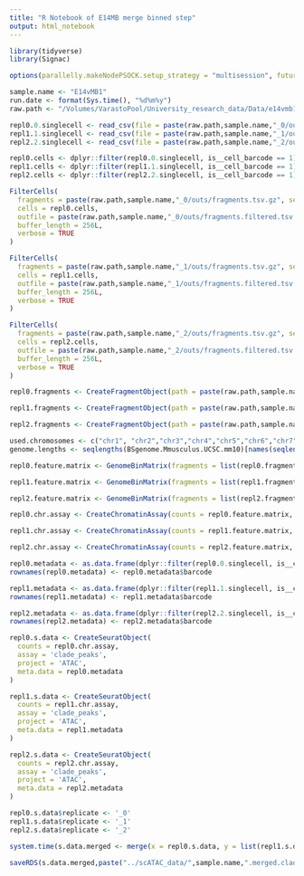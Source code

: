 ```yaml
---
title: "R Notebook of E14MB merge binned step"
output: html_notebook
---
```


```r
library(tidyverse)
library(Signac)
```

```r
options(parallelly.makeNodePSOCK.setup_strategy = "multisession", future.globals.maxSize = 12 * 1024 ^ 3, future.seed=TRUE)

sample.name <- "E14vMB1"
run.date <- format(Sys.time(), "%d%m%y")
raw.path <- "/Volumes/VarastoPool/University_research_data/Data/e14vmb1_data/scATAC/"
```

```r
repl0.0.singlecell <- read_csv(file = paste(raw.path,sample.name,"_0/outs/singlecell.csv", sep=""), show_col_types = FALSE)
repl1.1.singlecell <- read_csv(file = paste(raw.path,sample.name,"_1/outs/singlecell.csv", sep=""), show_col_types = FALSE)
repl2.2.singlecell <- read_csv(file = paste(raw.path,sample.name,"_2/outs/singlecell.csv", sep=""), show_col_types = FALSE)
```

```r
repl0.cells <- dplyr::filter(repl0.0.singlecell, is__cell_barcode == 1) %>% pull(barcode)
repl1.cells <- dplyr::filter(repl1.1.singlecell, is__cell_barcode == 1) %>% pull(barcode)
repl2.cells <- dplyr::filter(repl2.2.singlecell, is__cell_barcode == 1) %>% pull(barcode)
```

```r
FilterCells(
  fragments = paste(raw.path,sample.name,"_0/outs/fragments.tsv.gz", sep=""),
  cells = repl0.cells,
  outfile = paste(raw.path,sample.name,"_0/outs/fragments.filtered.tsv.gz", sep=""),
  buffer_length = 256L,
  verbose = TRUE
)
```

```r
FilterCells(
  fragments = paste(raw.path,sample.name,"_1/outs/fragments.tsv.gz", sep=""),
  cells = repl1.cells,
  outfile = paste(raw.path,sample.name,"_1/outs/fragments.filtered.tsv.gz", sep=""),
  buffer_length = 256L,
  verbose = TRUE
)
```

```r
FilterCells(
  fragments = paste(raw.path,sample.name,"_2/outs/fragments.tsv.gz", sep=""),
  cells = repl2.cells,
  outfile = paste(raw.path,sample.name,"_2/outs/fragments.filtered.tsv.gz", sep=""),
  buffer_length = 256L,
  verbose = TRUE
)
```

```r
repl0.fragments <- CreateFragmentObject(path = paste(raw.path,sample.name,"_0/outs/fragments.filtered.tsv.gz", sep=""), cells = repl0.cells, validate.fragments = FALSE)

repl1.fragments <- CreateFragmentObject(path = paste(raw.path,sample.name,"_1/outs/fragments.filtered.tsv.gz", sep=""), cells = repl1.cells, validate.fragments = FALSE)

repl2.fragments <- CreateFragmentObject(path = paste(raw.path,sample.name,"_2/outs/fragments.filtered.tsv.gz", sep=""), cells = repl2.cells, validate.fragments = FALSE)
```

```r
used.chromosomes <- c("chr1", "chr2","chr3","chr4","chr5","chr6","chr7","chr8","chr9","chr10","chr11","chr12","chr13","chr14","chr15","chr16","chr17","chr18","chr19")
genome.lengths <- seqlengths(BSgenome.Mmusculus.UCSC.mm10)[names(seqlengths(BSgenome.Mmusculus.UCSC.mm10)) %in% used.chromosomes]
```

```r
repl0.feature.matrix <- GenomeBinMatrix(fragments = list(repl0.fragments), binsize = 5000, genome = genome.lengths, process_n = 5000)

repl1.feature.matrix <- GenomeBinMatrix(fragments = list(repl1.fragments), binsize = 5000, genome = genome.lengths, process_n = 5000)

repl2.feature.matrix <- GenomeBinMatrix(fragments = list(repl2.fragments), binsize = 5000, genome = genome.lengths, process_n = 5000)
```

```r
repl0.chr.assay <- CreateChromatinAssay(counts = repl0.feature.matrix, fragments = list(repl0.fragments), genome = Seqinfo(genome="mm10"), ranges = StringToGRanges(rownames(repl0.feature.matrix)))

repl1.chr.assay <- CreateChromatinAssay(counts = repl1.feature.matrix, fragments = list(repl1.fragments), genome = Seqinfo(genome="mm10"), ranges = StringToGRanges(rownames(repl1.feature.matrix)))

repl2.chr.assay <- CreateChromatinAssay(counts = repl2.feature.matrix, fragments = list(repl2.fragments), genome = Seqinfo(genome="mm10"), ranges = StringToGRanges(rownames(repl2.feature.matrix)))
```

```r
repl0.metadata <- as.data.frame(dplyr::filter(repl0.0.singlecell, is__cell_barcode == 1))
rownames(repl0.metadata) <- repl0.metadata$barcode

repl1.metadata <- as.data.frame(dplyr::filter(repl1.1.singlecell, is__cell_barcode == 1))
rownames(repl1.metadata) <- repl1.metadata$barcode

repl2.metadata <- as.data.frame(dplyr::filter(repl2.2.singlecell, is__cell_barcode == 1))
rownames(repl2.metadata) <- repl2.metadata$barcode

repl0.s.data <- CreateSeuratObject(
  counts = repl0.chr.assay,
  assay = 'clade_peaks',
  project = 'ATAC',
  meta.data = repl0.metadata
)

repl1.s.data <- CreateSeuratObject(
  counts = repl1.chr.assay,
  assay = 'clade_peaks',
  project = 'ATAC',
  meta.data = repl1.metadata
)

repl2.s.data <- CreateSeuratObject(
  counts = repl2.chr.assay,
  assay = 'clade_peaks',
  project = 'ATAC',
  meta.data = repl2.metadata
)
```

```r
repl0.s.data$replicate <- '_0'
repl1.s.data$replicate <- '_1'
repl2.s.data$replicate <- '_2'

system.time(s.data.merged <- merge(x = repl0.s.data, y = list(repl1.s.data, repl2.s.data), add.cell.ids = c("_0","_1", "_2")))
```

```r
saveRDS(s.data.merged,paste("../scATAC_data/",sample.name,".merged.clade.phase.",run.date,".Rds", sep=""))
```

